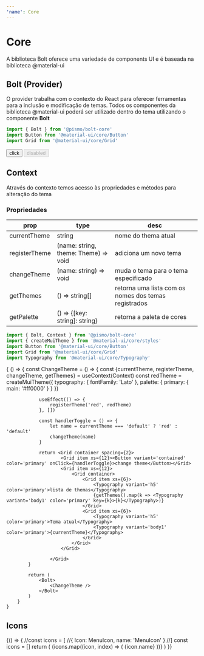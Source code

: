---
'name': Core
---


# Core

A biblioteca Bolt oferece uma variedade de components UI e é baseada na biblioteca @material-ui

## Bolt (Provider)

O provider trabalha com o contexto do React para oferecer ferramentas para a inclusão e modificação de temas.
Todos os componentes da biblioteca @material-ui poderá ser utilizado dentro do tema utilizando o componente **Bolt**

```javascript
import { Bolt } from '@pismo/bolt-core'
import Button from '@material-ui/core/Button'
import Grid from '@material-ui/core/Grid'
```

<Playground>
  <Bolt>
    <Grid container spacing={2}>
      <Grid item xs={6}>
        <Button variant='contained' color='primary'>
          click
        </Button>
      </Grid>
      <Grid item xs={6}>
        <Button variant='contained' color='primary' disabled>
          disabled
        </Button>
      </Grid>
    </Grid>
  </Bolt>
</Playground>

## Context

Através do contexto temos acesso às propriedades e métodos para alteração do tema

### Propriedades

| **prop**      | **type**                             | **desc**                                             |
| ------------- | ------------------------------------ | ---------------------------------------------------- |
| currentTheme  | string                               | nome do thema atual                                  |
| registerTheme | (name: string, theme: Theme) => void | adiciona um novo tema                                |
| changeTheme   | (name: string) => void               | muda o tema para o tema especificado                 |
| getThemes     | () => string[]                       | retorna uma lista com os nomes dos temas registrados |
| getPalette    | () => {[key: string]: string}        | retorna a paleta de cores                            |

```javascript
import { Bolt, Context } from '@pismo/bolt-core'
import { createMuiTheme } from '@material-ui/core/styles'
import Button from '@material-ui/core/Button'
import Grid from '@material-ui/core/Grid'
import Typography from '@material-ui/core/Typography'
```

<Playground>
    {
        () => {
            const ChangeTheme = () => {
                const {currentTheme, registerTheme, changeTheme, getThemes} = useContext(Context)
                const redTheme = createMuiTheme({
                    typography: {
                        fontFamily: 'Lato'
                    },
                    palette: {
                        primary: {
                            main: '#ff0000'
                        }
                    }
                })

                useEffect(() => {
                    registerTheme('red', redTheme)
                }, [])

                const handlerToggle = () => {
                    let name = currentTheme === 'default' ? 'red' : 'default'
                    changeTheme(name)
                }

                return <Grid container spacing={2}>
                        <Grid item xs={12}><Button variant='contained' color='primary' onClick={handlerToggle}>change theme</Button></Grid>
                        <Grid item xs={12}>
                            <Grid container>
                                <Grid item xs={6}>
                                    <Typography variant='h5' color='primary'>lista de themas</Typography>
                                    {getThemes().map(k => <Typography variant='body1' color='primary' key={k}>{k}</Typography>)}
                                </Grid>
                                <Grid item xs={6}>
                                    <Typography variant='h5' color='primary'>Tema atual</Typography>
                                    <Typography variant='body1' color='primary'>{currentTheme}</Typography>
                                </Grid>
                            </Grid>
                        </Grid>

                    </Grid>
            }

            return (
                <Bolt>
                    <ChangeTheme />
                </Bolt>
            )
        }
    }

</Playground>

## Icons

<Playground>
  {() => {
    //const icons = [
    //{ Icon: MenuIcon, name: 'MenuIcon' }
    //]
    const icons = []
    return (
      <Grid container spacing={2}>
        {icons.map((icon, index) => (
          <Grid key={`${icon.name}-${index}`} item xs={3}>
            <Box
              w={1}
              display='flex'
              alignItems='center'
              flexDirection='column'
            >
              <icon.Icon />
              <Box mt='5px'>
                <Typography variant='body1'>{icon.name}</Typography>
              </Box>
            </Box>
          </Grid>
        ))}
      </Grid>
    )
  }}
</Playground>
